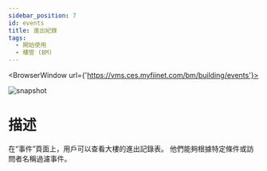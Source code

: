 ---
sidebar_position: 7
id: events
title: 進出紀錄
tags:
  - 開始使用
  - 樓管 (BM)
---


<BrowserWindow url={'https://vms.ces.myfiinet.com/bm/building/events'}>

![snapshot](/assets/bm/bm-events-zh-hant.png)

</BrowserWindow>

# 描述

在“事件”頁面上，用戶可以查看大樓的進出記錄表。 他們能夠根據特定條件或訪問者名稱過濾事件。
